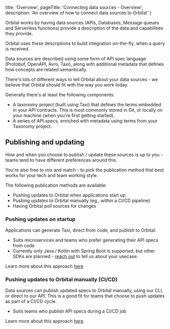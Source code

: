   title: 'Overview',
  pageTitle: 'Connecting data sources - Overview',
  description: 'An overview of how to connect data sources to Orbital'
}



Orbital works by having data sources (APIs, Databases, Message queues and Serverless functions) provide a description
of the data and capabilities they provide.

Orbital uses these descriptions to build integration on-the-fly, when a query is received.

Data sources are described using some form of API spec language (Protobuf, OpenAPI, Avro, Taxi), along with
additional metadata that defines how concepts are related semantically.

There's lots of different ways to tell Orbital about your data sources - we believe that Orbital should fit with
the way you work today.

Generally there's at least the following components:

 * A taxonomy project (built using Taxi) that defines the terms embedded in your API contracts.  This is most commonly stored in Git, or locally on your machine (when you're first getting started).
 * A series of API specs, enriched with metadata using terms from your Taxonomy project.

<ImageWithCaption src={PublishingFromSources.src} addLightBackground={true} />

## Publishing and updating
How and when you choose to publish / update these sources is up to you - teams tend to have different preferences around this.  

You're also free to mix and match - to pick the publication method that best works for your tech and team working style.

The following publication methods are available:

 * Pushing updates to Orbital when applications start up
 * Pushing updates to Orbital manually (eg., within a CI/CD pipeline)
 * Having Orbital poll sources for changes

### Pushing updates on startup
Applications can generate Taxi, direct from code, and publish to Orbital.

 * Suits microservices and teams who prefer generating their API specs from code
 * Currently only Java / Kotlin with Spring Boot is supported, but other SDKs are planned - [reach out](https://github.com/orbitalapi/orbital/discussions) to tell us about your usecase.


Learn more about this approach [here](./publishing-from-applications)

### Pushing updates to Orbital manually (CI/CD)
Data sources can publish updated specs to Orbital manually, using our CLI, or direct to our API.  This is a good fit
for teams that choose to push updates as part of a CI/CD cycle.

 * Suits teams who publish API specs during a CI/CD job

Learn more about this approach [here](./publishing-direct-to-orbital)
